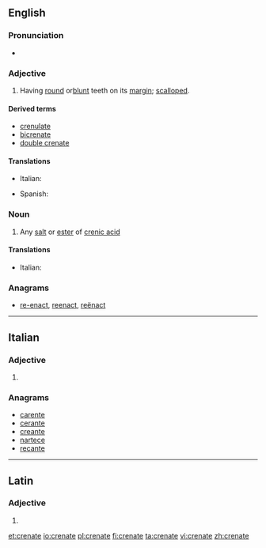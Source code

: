 ==English==

===Pronunciation===
* {{IPA|/ˈkɹiː.neɪt/|lang=en}}

===Adjective===
{{en-adj}}

# {{context|botany|lang=en}} Having [[round]] or[[blunt]] teeth on its [[margin]]; [[scalloped]].

====Derived terms====
* [[crenulate]]
* [[bicrenate]]
* [[double crenate]]

====Translations====
{{trans-top|scalloped}}
* Italian: {{t|it|crenato}}
{{trans-mid}}
* Spanish: {{t+|es|dentado}}
{{trans-bottom}}

===Noun===
{{en-noun}}

# {{context|chemistry|lang=en}} Any [[salt]] or [[ester]] of [[crenic acid]]

====Translations====
{{trans-top|salt or ester of crenic acid}}
* Italian: {{t|it|crenato|m}}
{{trans-mid}}
{{trans-bottom}}

===Anagrams===
* [[re-enact#English|re-enact]], [[reenact#English|reenact]], [[reënact#English|reënact]]

----

==Italian==

===Adjective===
{{head|it|adjective form}}

# {{feminine plural of|crenato|lang=it}}

===Anagrams===
* [[carente#Italian|carente]]
* [[cerante#Italian|cerante]]
* [[creante#Italian|creante]]
* [[nartece#Italian|nartece]]
* [[recante#Italian|recante]]

----

==Latin==

===Adjective===
{{la-adj-form|crēnāte}}

# {{inflection of|crēnātus||voc|m|s|lang=la}}

[[et:crenate]]
[[io:crenate]]
[[pl:crenate]]
[[fi:crenate]]
[[ta:crenate]]
[[vi:crenate]]
[[zh:crenate]]